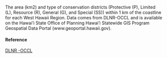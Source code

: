 The area (km2) and type of conservation districts (Protective (P), Limited (L), Resource (R), General (G), and Special (SS)) within 1 km of the coastline for each West Hawaii Region. Data comes from DLNR-OCCL and is available on the Hawai’i State Office of Planning Hawai’i Statewide GIS Program Geospatial Data Portal (www.geoportal.hawaii.gov).

#### Reference

[DLNR -OCCL](http://geoportal.hawaii.gov/datasets/marine-managed-areas-dar?geometry=-165.4%2C19.079%2C-149.745%2C22.671)